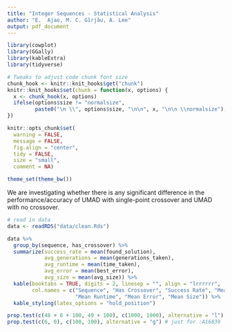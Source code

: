```yaml
---
title: "Integer Sequences - Statistical Analysis"
author: "E.  Ajao, M. C. Gîrjău, A. Lee"
output: pdf_document
---
```


```r
library(cowplot)
library(GGally)
library(kableExtra)
library(tidyverse)

# Tweaks to adjust code chunk font size
chunk_hook <- knitr::knit_hooks$get("chunk")
knitr::knit_hooks$set(chunk = function(x, options) {
  x <- chunk_hook(x, options)
  ifelse(options$size != "normalsize", 
         paste0("\n \\", options$size, "\n\n", x, "\n\n \\normalsize"), x)
})

knitr::opts_chunk$set(
  warning = FALSE,
  message = FALSE,
  fig.align = "center",
  tidy = FALSE, 
  size = "small", 
  comment = NA)

theme_set(theme_bw())
```

We are investigating whether there is any significant difference in the performance/accuracy of UMAD with single-point crossover and UMAD with no crossover.

```r
# read in data
data <- readRDS("data/clean.Rds")

data %>%
  group_by(sequence, has_crossover) %>%
  summarize(success_rate = mean(found_solution),
            avg_generations = mean(generations_taken), 
            avg_runtime = mean(time_taken),
            avg_error = mean(best_error),
            avg_size = mean(avg_size)) %>%
  kable(booktabs = TRUE, digits = 2, linesep = "", align = "lrrrrrr",
        col.names = c("Sequence", "Has Crossover", "Success Rate", "Mean Generations",
                      "Mean Runtime", "Mean Error", "Mean Size")) %>%
  kable_styling(latex_options = "hold_position")

prop.test(c(48 + 6 + 100, 49 + 100), c(1000, 1000), alternative = "l") # overall
prop.test(c(6, 0), c(100, 100), alternative = "g") # just for :A16839
```


